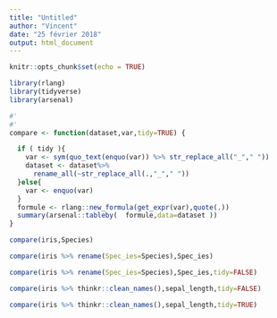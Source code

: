 ```yaml
---
title: "Untitled"
author: "Vincent"
date: "25 février 2018"
output: html_document
---
```


```r
knitr::opts_chunk$set(echo = TRUE)
```

```r
library(rlang)
library(tidyverse)
library(arsenal)
```

```r

#'
#'
compare <- function(dataset,var,tidy=TRUE) {

  if ( tidy ){
    var <- sym(quo_text(enquo(var)) %>% str_replace_all("_"," "))
    dataset <- dataset%>%
      rename_all(~str_replace_all(.,"_"," "))
  }else{
    var <- enquo(var)
  }
  formule <- rlang::new_formula(get_expr(var),quote(.))
  summary(arsenal::tableby(  formule,data=dataset ))
}
```


```r
compare(iris,Species)
```


```r
compare(iris %>% rename(Spec_ies=Species),Spec_ies)
```



```r
compare(iris %>% rename(Spec_ies=Species),Spec_ies,tidy=FALSE)
```


```r
compare(iris %>% thinkr::clean_names(),sepal_length,tidy=FALSE)
```

```r
compare(iris %>% thinkr::clean_names(),sepal_length,tidy=TRUE)
```
